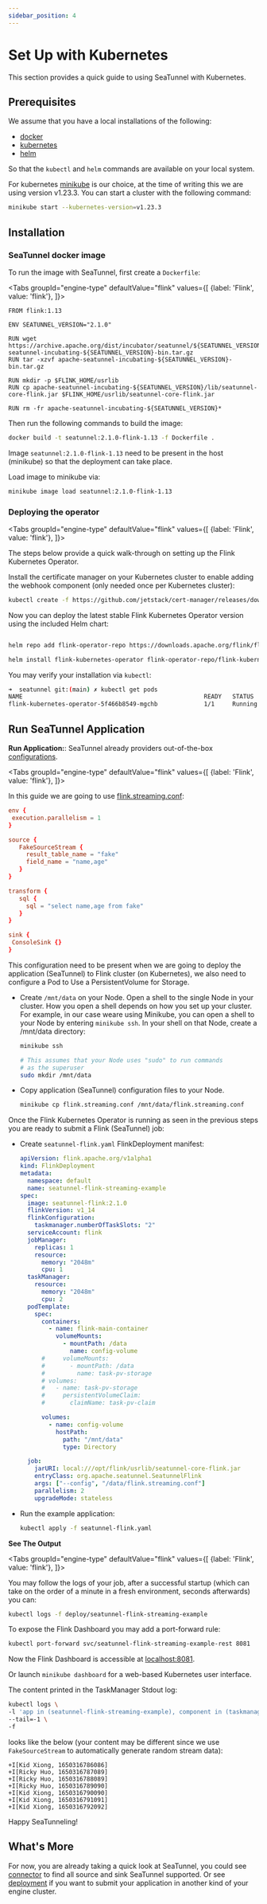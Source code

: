 ```yaml
---
sidebar_position: 4
---
```



# Set Up with Kubernetes

This section provides a quick guide to using SeaTunnel with Kubernetes. 

## Prerequisites

We assume that you have a local installations of the following:

- [docker](https://docs.docker.com/)
- [kubernetes](https://kubernetes.io/)
- [helm](https://helm.sh/docs/intro/quickstart/)

So that the `kubectl` and `helm` commands are available on your local system.

For kubernetes [minikube](https://minikube.sigs.k8s.io/docs/start/) is our choice, at the time of writing this we are using version v1.23.3. You can start a cluster with the following command:

```bash
minikube start --kubernetes-version=v1.23.3
```

## Installation

### SeaTunnel docker image

To run the image with SeaTunnel, first create a `Dockerfile`:

<Tabs
  groupId="engine-type"
  defaultValue="flink"
  values={[
    {label: 'Flink', value: 'flink'},
  ]}>
<TabItem value="flink">

```shell
FROM flink:1.13

ENV SEATUNNEL_VERSION="2.1.0"

RUN wget https://archive.apache.org/dist/incubator/seatunnel/${SEATUNNEL_VERSION}/apache-seatunnel-incubating-${SEATUNNEL_VERSION}-bin.tar.gz
RUN tar -xzvf apache-seatunnel-incubating-${SEATUNNEL_VERSION}-bin.tar.gz

RUN mkdir -p $FLINK_HOME/usrlib
RUN cp apache-seatunnel-incubating-${SEATUNNEL_VERSION}/lib/seatunnel-core-flink.jar $FLINK_HOME/usrlib/seatunnel-core-flink.jar

RUN rm -fr apache-seatunnel-incubating-${SEATUNNEL_VERSION}*
```

Then run the following commands to build the image:
```bash
docker build -t seatunnel:2.1.0-flink-1.13 -f Dockerfile .
```
Image `seatunnel:2.1.0-flink-1.13` need to be present in the host (minikube) so that the deployment can take place.

Load image to minikube via: 
```bash
minikube image load seatunnel:2.1.0-flink-1.13
```

</TabItem>
</Tabs>

### Deploying the operator

<Tabs
  groupId="engine-type"
  defaultValue="flink"
  values={[
    {label: 'Flink', value: 'flink'},
  ]}>
<TabItem value="flink">

The steps below provide a quick walk-through on setting up the Flink Kubernetes Operator. 

Install the certificate manager on your Kubernetes cluster to enable adding the webhook component (only needed once per Kubernetes cluster):

```bash
kubectl create -f https://github.com/jetstack/cert-manager/releases/download/v1.7.1/cert-manager.yaml
```
Now you can deploy the latest stable Flink Kubernetes Operator version using the included Helm chart:

```bash

helm repo add flink-operator-repo https://downloads.apache.org/flink/flink-kubernetes-operator-0.1.0/

helm install flink-kubernetes-operator flink-operator-repo/flink-kubernetes-operator
```

You may verify your installation via `kubectl`:

```bash
➜  seatunnel git:(main) ✗ kubectl get pods
NAME                                                   READY   STATUS    RESTARTS      AGE
flink-kubernetes-operator-5f466b8549-mgchb             1/1     Running   3 (23h ago)   16d

```

</TabItem>
</Tabs>

## Run SeaTunnel Application

**Run Application:**: SeaTunnel already providers out-of-the-box [configurations](https://github.com/apache/incubator-seatunnel/tree/dev/config).

<Tabs
  groupId="engine-type"
  defaultValue="flink"
  values={[
    {label: 'Flink', value: 'flink'},
  ]}>
<TabItem value="flink">

In this guide we are going to use [flink.streaming.conf](https://github.com/apache/incubator-seatunnel/blob/dev/config/flink.streaming.conf.template):
 
 ```conf
env {
  execution.parallelism = 1
}

source {
    FakeSourceStream {
      result_table_name = "fake"
      field_name = "name,age"
    }
}

transform {
    sql {
      sql = "select name,age from fake"
    }
}

sink {
  ConsoleSink {}
}
 ```

This configuration need to be present when we are going to deploy the application (SeaTunnel) to Flink cluster (on Kubernetes), we also need to configure a Pod to Use a PersistentVolume for Storage.
- Create `/mnt/data` on your Node. Open a shell to the single Node in your cluster. How you open a shell depends on how you set up your cluster. For example, in our case weare using Minikube, you can open a shell to your Node by entering `minikube ssh`. 
In your shell on that Node, create a /mnt/data directory:
  ```bash
  minikube ssh
  
  # This assumes that your Node uses "sudo" to run commands
  # as the superuser
  sudo mkdir /mnt/data
  ```
- Copy application (SeaTunnel) configuration files to your Node.
  ```bash
  minikube cp flink.streaming.conf /mnt/data/flink.streaming.conf
  ```

Once the Flink Kubernetes Operator is running as seen in the previous steps you are ready to submit a Flink (SeaTunnel) job:
- Create `seatunnel-flink.yaml` FlinkDeployment manifest:
  ```yaml
  apiVersion: flink.apache.org/v1alpha1
  kind: FlinkDeployment
  metadata:
    namespace: default
    name: seatunnel-flink-streaming-example
  spec:
    image: seatunnel-flink:2.1.0
    flinkVersion: v1_14
    flinkConfiguration:
      taskmanager.numberOfTaskSlots: "2"
    serviceAccount: flink
    jobManager:
      replicas: 1
      resource:
        memory: "2048m"
        cpu: 1
    taskManager:
      resource:
        memory: "2048m"
        cpu: 2
    podTemplate:
      spec:
        containers:
          - name: flink-main-container
            volumeMounts:
              - mountPath: /data
                name: config-volume
        #     volumeMounts:
        #       - mountPath: /data
        #         name: task-pv-storage
        # volumes:
        #   - name: task-pv-storage
        #     persistentVolumeClaim:
        #       claimName: task-pv-claim

        volumes:
          - name: config-volume
            hostPath:
              path: "/mnt/data"
              type: Directory

    job:
      jarURI: local:///opt/flink/usrlib/seatunnel-core-flink.jar
      entryClass: org.apache.seatunnel.SeatunnelFlink
      args: ["--config", "/data/flink.streaming.conf"]
      parallelism: 2
      upgradeMode: stateless

  ```
- Run the example application:
  ```bash
  kubectl apply -f seatunnel-flink.yaml
  ```
</TabItem>
</Tabs>

**See The Output**

<Tabs
  groupId="engine-type"
  defaultValue="flink"
  values={[
    {label: 'Flink', value: 'flink'},
  ]}>
<TabItem value="flink">

You may follow the logs of your job, after a successful startup (which can take on the order of a minute in a fresh environment, seconds afterwards) you can:

```bash
kubectl logs -f deploy/seatunnel-flink-streaming-example
```

To expose the Flink Dashboard you may add a port-forward rule:
```bash
kubectl port-forward svc/seatunnel-flink-streaming-example-rest 8081
```
Now the Flink Dashboard is accessible at [localhost:8081](http://localhost:8081).

Or launch `minikube dashboard` for a web-based Kubernetes user interface.

The content printed in the TaskManager Stdout log:
```bash
kubectl logs \
-l 'app in (seatunnel-flink-streaming-example), component in (taskmanager)' \
--tail=-1 \
-f
```
looks like the below (your content may be different since we use `FakeSourceStream` to automatically generate random stream data):

```shell
+I[Kid Xiong, 1650316786086]
+I[Ricky Huo, 1650316787089]
+I[Ricky Huo, 1650316788089]
+I[Ricky Huo, 1650316789090]
+I[Kid Xiong, 1650316790090]
+I[Kid Xiong, 1650316791091]
+I[Kid Xiong, 1650316792092]
```
</TabItem>
</Tabs>

Happy SeaTunneling!

## What's More

For now, you are already taking a quick look at SeaTunnel, you could see [connector](/category/connector) to find all source and sink SeaTunnel supported. 
Or see [deployment](../deployment.mdx) if you want to submit your application in another kind of your engine cluster.
